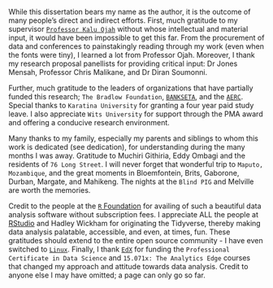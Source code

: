 While this dissertation bears my name as the author, it is the outcome of many people's direct and indirect efforts. First, much gratitude to my supervisor [`Professor Kalu Ojah`](https://www.wits.ac.za/staff/academic-a-z-listing/o/kaluojahwitsacza/) without whose intellectual and material input, it would have been impossible to get this far. From the procurement of data and conferences to painstakingly reading through my work (even when the fonts were tiny), I learned a lot from Professor Ojah. Moreover, I thank my research proposal panellists for providing critical input: Dr Jones Mensah, Professor Chris Malikane, and Dr Diran Soumonni.  

Further, much gratitude to the leaders of organizations that have partially funded this research; `The Bradlow Foundation`, [`BANKSETA`](https://www.bankseta.org.za/), and the [`AERC`](https://aercafrica.org). Special thanks to `Karatina University` for granting a four year paid study leave. I also appreciate `Wits University` for support through the PMA award and offering a conducive research environment. 

Many thanks to my family, especially my parents and siblings to whom this work is dedicated (see dedication), for understanding during the many months I was away. Gratitude to Muchiri Githiria, Eddy Ombagi and the residents of `76 Long Street`. I will never forget that wonderful trip to `Maputo, Mozambique`, and the great moments in Bloemfontein, Brits, Gaborone, Durban, Margate, and Mahikeng. The nights at the `Blind PIG` and Melville are worth the memories.  

Credit to the people at the [`R` Foundation](https://www.r-project.org/foundation/) for availing of such a beautiful data analysis software without subscription fees. I appreciate ALL the people at [RStudio](http://rstudio.com) and Hadley Wickham for originating the Tidyverse, thereby making data analysis palatable, accessible, and even, at times, fun. These gratitudes should extend to the entire open source community - I have even switched to [`Linux`](https://www.linuxfoundation.org/). Finally, I thank [`EdX`](https://www.edx.org/) for funding the `Professional Certificate in Data Science` and `15.071x: The Analytics Edge` courses that changed my approach and attitude towards data analysis. Credit to anyone else I may have omitted; a page can only go so far.

\begin{flushright}
John King'athia Karuitha \\
Graduate School of Business Administration \\
University of the Witwatersrand, Johannesburg \\
\today
\end{flushright}
